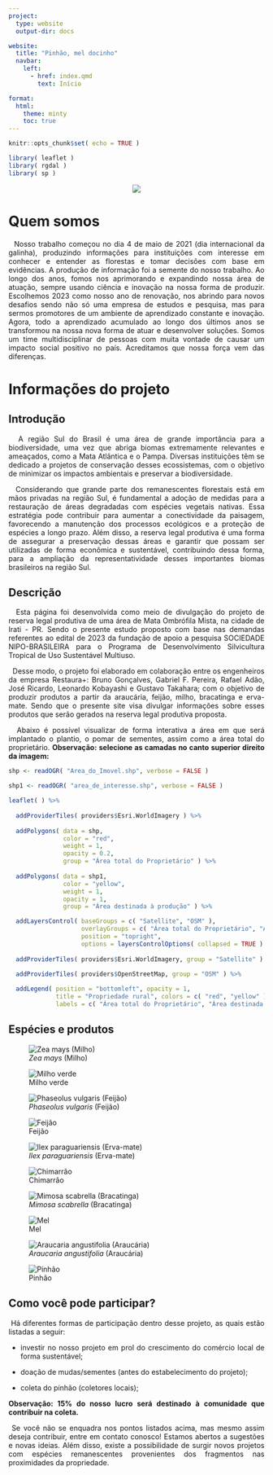 ```yaml
---
project:
  type: website
  output-dir: docs

website:
  title: "Pinhão, mel docinho"
  navbar: 
    left: 
      - href: index.qmd
        text: Início

format: 
  html:
    theme: minty
    toc: true
---
```


```r
knitr::opts_chunk$set( echo = TRUE )

library( leaflet )
library( rgdal )
library( sp )

```

<div style="text-align: justify"> 

<center>

![](https://github.com/Gabrielforest/proj_sementes/blob/master/logo/Restaura+.png?raw=true)

</center>

# Quem somos

\  Nosso trabalho começou no dia 4 de maio de 2021 (dia internacional da galinha), produzindo informações para instituições com interesse em conhecer e entender as florestas e tomar decisões com base em evidências.
A produção de informação foi a semente do nosso trabalho. Ao longo dos anos, fomos nos aprimorando e expandindo nossa área de atuação, sempre usando ciência e inovação na nossa forma de produzir.
Escolhemos 2023 como nosso ano de renovação, nos abrindo para novos desafios sendo não só uma empresa de estudos e pesquisa, mas para sermos promotores de um ambiente de aprendizado constante e inovação.
Agora, todo a aprendizado acumulado ao longo dos últimos anos se transformou na nossa nova forma de atuar e desenvolver soluções.
Somos um time multidisciplinar de pessoas com muita vontade de causar um impacto social positivo no país. Acreditamos que nossa força vem das diferenças. 

# Informações do projeto

## Introdução

\  A região Sul do Brasil é uma área de grande importância para a biodiversidade, uma vez que abriga biomas extremamente relevantes e ameaçados, como a Mata Atlântica e o Pampa. Diversas instituições têm se dedicado a projetos de conservação desses ecossistemas, com o objetivo de minimizar os impactos ambientais e preservar a biodiversidade.

\  Considerando que grande parte dos remanescentes florestais está em mãos privadas na região Sul, é fundamental a adoção de medidas para a restauração de áreas degradadas com espécies vegetais nativas. Essa estratégia pode contribuir para aumentar a conectividade da paisagem, favorecendo a manutenção dos processos ecológicos e a proteção de espécies a longo prazo. Além disso, a reserva legal produtiva é uma forma de assegurar a preservação dessas áreas e garantir que possam ser utilizadas de forma econômica e sustentável, contribuindo dessa forma, para a ampliação da representatividade desses importantes biomas brasileiros na região Sul.

## Descrição 

\  Esta página foi desenvolvida como meio de divulgação do projeto de reserva legal produtiva de uma área de Mata Ombrófila Mista, na cidade de Irati - PR. Sendo o presente estudo proposto com base nas demandas referentes ao edital de 2023 da fundação de apoio a pesquisa SOCIEDADE NIPO-BRASILEIRA para o Programa de Desenvolvimento Silvicultura Tropical de Uso Sustentável Multiuso.

\  Desse modo, o projeto foi elaborado em colaboração entre os engenheiros da empresa Restaura+: Bruno Gonçalves, Gabriel F. Pereira, Rafael Adão, José Ricardo, Leonardo Kobayashi e Gustavo Takahara; com o objetivo de produzir produtos a partir da araucária, feijão, milho, bracatinga e erva-mate. Sendo que o presente site visa divulgar informações sobre esses produtos que serão gerados na reserva legal produtiva proposta.

\  Abaixo é possível visualizar de forma interativa a área em que será implantado o plantio, o pomar de sementes, assim como a área total do proprietário. **Observação: selecione as camadas no canto superior direito da imagem:**

```r

shp <- readOGR( "Area_do_Imovel.shp", verbose = FALSE )

shp1 <- readOGR( "area_de_interesse.shp", verbose = FALSE )

leaflet( ) %>%
  
  addProviderTiles( providers$Esri.WorldImagery ) %>%
  
  addPolygons( data = shp,
               color = "red", 
               weight = 1,
               opacity = 0.2,
               group = "Área total do Proprietário" ) %>% 
  
  addPolygons( data = shp1,
               color = "yellow", 
               weight = 1,
               opacity = 1,
               group = "Área destinada à produção" ) %>% 

  addLayersControl( baseGroups = c( "Satellite", "OSM" ), 
                    overlayGroups = c( "Área total do Proprietário", "Área destinada à produção" ),
                    position = "topright", 
                    options = layersControlOptions( collapsed = TRUE ) ) %>% 
  
  addProviderTiles( providers$Esri.WorldImagery, group = "Satellite" ) %>% 

  addProviderTiles( providers$OpenStreetMap, group = "OSM" ) %>% 
  
  addLegend( position = "bottomleft", opacity = 1, 
             title = "Propriedade rural", colors = c( "red", "yellow" ) ,
             labels = c( "Área total do Proprietário", "Área destinada à produção" ) )

```

## Espécies e produtos

::: {layout-nrow=5}

![*Zea mays* (Milho)](milho.jpg)

![Milho verde](milho_produto.webp)


![*Phaseolus vulgaris* (Feijão)](feijao.jpg)

![Feijão](feijao_produto.webp)



![*Ilex paraguariensis* (Erva-mate)](erva-mate.webp)

![Chimarrão](chimarrao.jpg)


![*Mimosa scabrella* (Bracatinga)](bracatinga.jpg)

![Mel](mel.jpg)


![*Araucaria angustifolia* (Araucária)](araucaria.jpg)

![Pinhão](pinhao.webp)



:::


## Como você pode participar?

\ Há diferentes formas de participação dentro desse projeto, as quais estão listadas a seguir:

- investir no nosso projeto em prol do crescimento do comércio local de forma sustentável;

- doação de mudas/sementes (antes do estabelecimento do projeto);

- coleta do pinhão (coletores locais); 

**Observação: 15% do nosso lucro será destinado à comunidade que contribuir na coleta.**

\ Se você não se enquadra nos pontos listados acima, mas mesmo assim deseja contribuir, entre em contato conosco! Estamos abertos a sugestões e novas ideias. Além disso, existe a possibilidade de surgir novos projetos com espécies remanescentes provenientes dos fragmentos nas proximidades da propriedade.

</div>